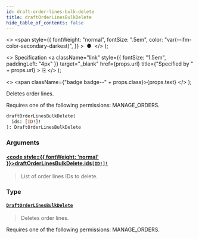 ```yaml
---
id: draft-order-lines-bulk-delete
title: draftOrderLinesBulkDelete
hide_table_of_contents: false
---
```


  <>
    <span
      style={{
        fontWeight: "normal",
        fontSize: ".5em",
        color: "var(--ifm-color-secondary-darkest)",
      }}
    >
      &nbsp;●&nbsp;
    </span>
  </>
);

  <>
    Specification
    <a
      className="link"
      style={{ fontSize: "1.5em", paddingLeft: "4px" }}
      target="\_blank"
      href={props.url}
      title={"Specified by " + props.url}
    >
      ⎘
    </a>
  </>
);

  <>
    <span className={"badge badge--" + props.class}>{props.text}</span>
  </>
);

Deletes order lines.

Requires one of the following permissions: MANAGE_ORDERS.

```graphql
draftOrderLinesBulkDelete(
  ids: [ID!]!
): DraftOrderLinesBulkDelete
```

### Arguments

#### [<code style={{ fontWeight: 'normal' }}>draftOrderLinesBulkDelete.<b>ids</b></code>](#)<Bullet />[`[ID!]!`](../../api-reference/miscellaneous/scalars/id) <Badge class="secondary" text="non-null"/> <Badge class="secondary" text="scalar"/> <Badge class="secondary" text="miscellaneous"/>

> List of order lines IDs to delete.

### Type

#### [`DraftOrderLinesBulkDelete`](../../api-reference/orders/objects/draft-order-lines-bulk-delete) <Badge class="secondary" text="object"/> <Badge class="secondary" text="orders"/>

> Deletes order lines.

Requires one of the following permissions: MANAGE_ORDERS.

>
